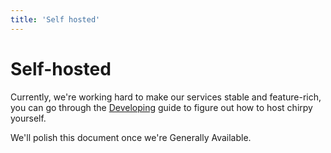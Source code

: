 ```yaml
---
title: 'Self hosted'
---
```


# Self-hosted

Currently, we're working hard to make our services stable and feature-rich, you can go through the [Developing](https://github.com/devrsi0n/chirpy/blob/main/CONTRIBUTING.md#Developing) guide to figure out how to host chirpy yourself.

We'll polish this document once we're Generally Available.

